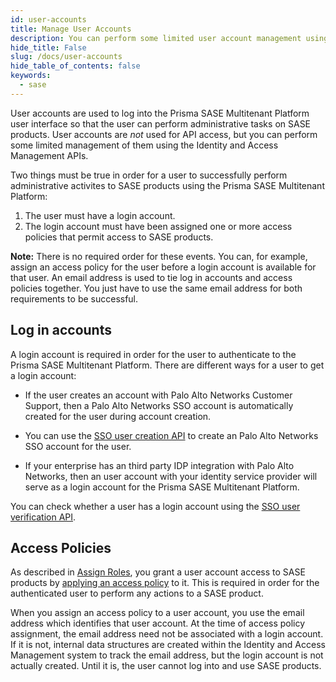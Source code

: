```yaml
---
id: user-accounts
title: Manage User Accounts
description: You can perform some limited user account management using the Identity and Access Management APIs.
hide_title: False
slug: /docs/user-accounts
hide_table_of_contents: false
keywords:
  - sase
---
```


User accounts are used to log into the Prisma SASE Multitenant Platform user interface so that the
user can perform administrative tasks on SASE products. User accounts are _not_ used for API access,
but you can perform some limited management of them using the Identity and Access Management APIs.

Two things must be true in order for a user to successfully perform administrative activites to SASE
products using the Prisma SASE Multitenant Platform:

1. The user must have a login account.
1. The login account must have been assigned one or more access policies that permit access to SASE
products.

**Note:** There is no required order for these events. You can, for example, assign an access policy
for the user before a login account is available for that user. An email address is used to tie log
in accounts and access policies together. You just have to use the same email address for both
requirements to be successful.

## Log in accounts

A login account is required in order for the user to authenticate to the Prisma SASE Multitenant
Platform. There are different ways for a user to get a login account:

* If the user creates an account with Palo Alto Networks Customer Support, then a Palo Alto Networks
SSO account is automatically created for the user during account creation.

* You can use the [SSO user creation API](/sase/api/iam/useraccounts#operation/post-iam-v1-sso_users) 
  to create an Palo Alto Networks SSO account for the user.

* If your enterprise has an third party IDP integration with Palo Alto Networks, then an user account
  with your identity service provider will serve as a login account for the Prisma SASE Multitenant
Platform.

You can check whether a user has a login account using the 
[SSO user verification API](/sase/api/iam/useraccounts#operation/get-iam-v1-sso_users).


## Access Policies

As described in [Assign Roles](/sase/docs/roles-assign), you grant a user account access to 
SASE products by [applying an access policy](/sase/api/iam/accesspolicies#operation/createaccess_policy) 
to it. This is required in order for the authenticated user to perform any actions to
a SASE product.

When you assign an access policy to a user account, you use the email address which identifies that
user account. At the time of access policy assignment, the email address need not be associated with a 
login account. If it is not, internal data structures are created within the Identity and Access
Management system to track the email address, but the login account is not actually created. Until
it is, the user cannot log into and use SASE products.
